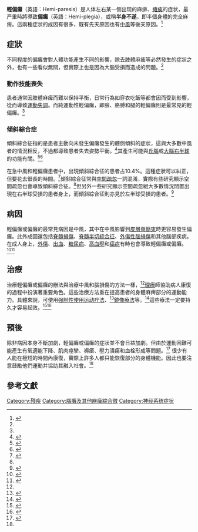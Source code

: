 {{medical}}
{{Infobox medical condition
| Name = 輕偏癱
| ICD10 = {{ICD10|G|81|9|g|80}}
| ICD9 = {{ICD9|342.9}}, {{ICD9|094.89}}, {{ICD9|438.2}}
| ICDO = 
| OMIM = 
| MedlinePlus = 
| eMedicineSubj = 
| eMedicineTopic = 
| MeshID = D006429
}}
'''輕偏癱'''（英語：Hemi-paresis）是人体左右某一侧出现的麻痹、[[瘫痪|瘫痪]]的症状，最严重時將導致'''偏癱'''（英語：Hemi-plegia），或稱'''半身不遂'''，即半個身體的完全麻痺。這兩種症狀的成因有很多，既有先天原因也有[[中風|中風]]等後天原因。<ref name="FactsInfo">{{Cite web|title=Hemiparesis - Types, Treatment, Facts and Information|url=https://www.disabled-world.com/health/neurology/hemiparesis.php|accessdate=2020-12-19|work=Disabled World|language=en-US}}</ref>

==症狀==
不同程度的偏癱會對人體功能產生不同的影響，除去肢體麻痺等必然發生的症狀之外，也有一些看似無關，但實際上也是因為大腦受損而造成的問題。<ref name="FactsInfo" />

===動作技能喪失===
患者通常因肢體麻痺而難以保持平衡，日常行為如穿衣吃飯等都會因而受到影響，從而導致[[運動失調|運動失調]]。而純運動性輕偏癱，即臉、胳膊和腿的輕偏癱則是最常見的輕偏癱。<ref name="FactsInfo" />

===傾斜綜合症===
傾斜綜合征指的是患者主動向未發生偏癱發生的體側傾斜的症狀，這與大多數中風者的情況相反，不過都導致患者失去姿勢平衡。<ref name="Karnath03">{{Cite journal|title=Understanding and treating "pusher syndrome"|url=https://pubmed.ncbi.nlm.nih.gov/14640870|last=Karnath|first=Hans-Otto|last2=Broetz|first2=Doris|date=2003-12|journal=Physical Therapy|issue=12|volume=83|pages=1119–1125|issn=0031-9023|pmid=14640870|access-date=2020-12-19|archive-date=2020-08-21|archive-url=https://web.archive.org/web/20200821035235/https://pubmed.ncbi.nlm.nih.gov/14640870/|dead-url=no}}</ref>其產生可能與[[丘腦|丘腦]]或[[大腦半球|大腦右半球]]的功能有關。<ref>{{Cite journal|title=The origin of contraversive pushing: evidence for a second graviceptive system in humans|url=https://pubmed.ncbi.nlm.nih.gov/11087771|last=Karnath|first=H. O.|last2=Ferber|first2=S.|date=2000-11-14|journal=Neurology|issue=9|doi=10.1212/wnl.55.9.1298|volume=55|pages=1298–1304|issn=0028-3878|pmid=11087771|last3=Dichgans|first3=J.|access-date=2020-12-19|archive-date=2020-08-20|archive-url=https://web.archive.org/web/20200820122531/https://pubmed.ncbi.nlm.nih.gov/11087771/|dead-url=no}}</ref><ref>{{Cite journal|title=The neural representation of postural control in humans|url=https://www.ncbi.nlm.nih.gov/pmc/articles/PMC17678/|last=Karnath|first=Hans-Otto|last2=Ferber|first2=Susanne|date=2000-12-05|journal=Proceedings of the National Academy of Sciences of the United States of America|issue=25|doi=10.1073/pnas.240279997|volume=97|pages=13931–13936|issn=0027-8424|pmc=PMC17678|pmid=11087818|last3=Dichgans|first3=Johannes}}</ref> 

在急中風和輕偏癱患者中，出現傾斜綜合征的患者占10.4%。這種症狀可以糾正，但要花去很長的時間。<ref>{{Cite journal|title=Ipsilateral pushing in stroke: incidence, relation to neuropsychological symptoms, and impact on rehabilitation. The Copenhagen Stroke Study|url=https://pubmed.ncbi.nlm.nih.gov/8554469|last=Pedersen|first=P. M.|last2=Wandel|first2=A.|date=1996-01|journal=Archives of Physical Medicine and Rehabilitation|issue=1|doi=10.1016/s0003-9993(96)90215-4|volume=77|pages=25–28|issn=0003-9993|pmid=8554469|last3=Jørgensen|first3=H. S.|last4=Nakayama|first4=H.|last5=Raaschou|first5=H. O.|last6=Olsen|first6=T. S.|access-date=2020-12-19|archive-date=2020-11-23|archive-url=https://web.archive.org/web/20201123174754/https://pubmed.ncbi.nlm.nih.gov/8554469/|dead-url=no}}</ref>傾斜綜合征常與[[空間疏忽|空間疏忽]]一詞混淆，實際有些研究顯示空間疏忽也會導致傾斜綜合征。<ref name="Karnath03" />但另外一些研究顯示空間疏忽絕大多數情況閒置出現在右半球受損的患者身上，而傾斜綜合征則亦見於左半球受損的患者。<ref>{{cite book|last=Davies|first=P.M.|title=Steps to follow: A guide to the treatment of adult hemiplegia : Based on the concept of K. and B. Bobath|url=https://archive.org/details/stepstofollowgui0000davi|publisher=Springer-Verlag|location=New York|year=1985}}</ref>

== 病因 ==
輕偏癱或偏癱的最常見病因是中風，其中在中風影響到[[皮層脊髓束|皮層脊髓束]]時更容易發生偏癱。此外成因還包括[[脊髓損傷|脊髓損傷]]、[[脊髓半切綜合征|脊髓半切綜合征]]、[[外傷性腦損傷|外傷性腦損傷]]和其他腦部疾病。在成人身上，[[外傷|外傷]]、[[出血|出血]]、[[糖尿病|糖尿病]]、[[高血壓|高血壓]]和[[癌症|癌症]]有時也會導致輕偏癱或偏癱。<ref>{{cite web|url=http://www.hemihelp.org.uk/hemiplegia/what_is_hemiplegia|title=What is hemiplegia? | HemiHelp: for children and young people with hemiplegia (hemiparesis)|publisher=HemiHelp|accessdate=2013-03-08|archiveurl=https://web.archive.org/web/20130305060120/http://www.hemihelp.org.uk/hemiplegia/what_is_hemiplegia|archivedate=2013-03-05|dead-url=yes}}</ref><ref>{{cite web|url=http://www.lakesidepress.com/pulmonary/Sleep/sleep-paralysis.htm|title=Sleep paralysis, parasomnia, sleep apnea, sleep eat, parasomnias, paresthesias, dysesthesias, obstructive sleep apnea, REM, Stage 1, Sinemet narcolepsy, insomnia, cataplexy, benzodiazepines, opioids, sleepiness, sleep walking, daytime sleepiness, upper airway, CPAP, hypoxemia, UVVP, uvula, Somnoplasty, obesity, airway obstruction, EEG, electroencephalogram, Klonopine, night terrors, bruxism, parasomnias, EMG, Epworth Sleepiness Scale, BiPAP, sleep efficiency, Lawrence Martin, M.D|publisher=Lakesidepress.com|accessdate=2013-03-08|archivedate=2017-05-13|archiveurl=https://web.archive.org/web/20170513080225/http://www.lakesidepress.com/pulmonary/Sleep/sleep-paralysis.htm|dead-url=no}}</ref>

==治療==
治療輕偏癱或偏癱的辦法與治療中風和腦損傷的方法一樣，<ref name="FactsInfo" />[[物理治療|理療]]師協助病人康復的過程中扮演著重要角色。這些治療方法重在提高患者的身體麻痺部分的運動能力。具體來說，可使用[[强制性使用运动疗法|强制性使用运动疗法]]、<ref>{{Cite journal|title=Motor-improvement following intensive training in low-functioning chronic hemiparesis|url=https://pubmed.ncbi.nlm.nih.gov/14504336|last=Sterr|first=Annette|last2=Freivogel|first2=Susanna|date=2003-09-23|journal=Neurology|issue=6|doi=10.1212/wnl.61.6.842|volume=61|pages=842–844|issn=1526-632X|pmid=14504336|access-date=2020-12-19|archive-date=2020-08-21|archive-url=https://web.archive.org/web/20200821030513/https://pubmed.ncbi.nlm.nih.gov/14504336/|dead-url=no}}</ref>[[鏡像療法|鏡像療法]]等。<ref>{{Cite journal|title=Mirror therapy promotes recovery from severe hemiparesis: a randomized controlled trial|url=https://pubmed.ncbi.nlm.nih.gov/19074686|last=Dohle|first=Christian|last2=Püllen|first2=Judith|date=2009-03|journal=Neurorehabilitation and Neural Repair|issue=3|doi=10.1177/1545968308324786|volume=23|pages=209–217|issn=1545-9683|pmid=19074686|last3=Nakaten|first3=Antje|last4=Küst|first4=Jutta|last5=Rietz|first5=Christian|last6=Karbe|first6=Hans|access-date=2020-12-19|archive-date=2020-11-15|archive-url=https://web.archive.org/web/20201115191358/https://pubmed.ncbi.nlm.nih.gov/19074686/|dead-url=no}}</ref>這些療法一定要持久才容易起效。<ref>{{harvnb|Stroke in Physical Rehabilitation|2007|p=746}}</ref><ref>{{Cite journal|title=Weakness and strength training in persons with poststroke hemiplegia: rationale, method, and efficacy|url=https://pubmed.ncbi.nlm.nih.gov/15543447|last=Patten|first=Carolynn|last2=Lexell|first2=Jan|date=2004-05|journal=Journal of Rehabilitation Research and Development|issue=3A|doi=10.1682/jrrd.2004.03.0293|volume=41|pages=293–312|issn=1938-1352|pmid=15543447|last3=Brown|first3=Heather E.|access-date=2020-12-19|archive-date=2020-08-21|archive-url=https://web.archive.org/web/20200821102425/https://pubmed.ncbi.nlm.nih.gov/15543447/|dead-url=no}}</ref>

==預後==
除非病因本身不斷加劇，輕偏癱或偏癱的症狀並不會日益加劇。但由於運動困難可能產生有氧適能下降、肌肉痙攣、褥瘡、壓力潰瘍和血栓形成等問題。<ref name="healthopedia">{{cite web|url=http://www.healthopedia.com/hemiplegia/|title=Hemiplegia (Hemiparalysis) |publisher=Healthopedia.com|date=2009-04-06|accessdate=2013-03-08|archivedate=2012-11-24|archiveurl=https://web.archive.org/web/20121124005200/http://www.healthopedia.com/hemiplegia/|dead-url=no}}</ref> 很少有人能在極短的時間內康復，實際上許多人都只能恢復部分的身體機能。因此也要注意鼓勵他們運動并協助其融入社會。<ref name="healthopedia" />

==參考文獻==
{{Reflist|32em}}

[[Category:殘疾|Category:殘疾]]
[[Category:腦癱及其他麻痺綜合徵|Category:腦癱及其他麻痺綜合徵]]
[[Category:神经系统症状|Category:神经系统症状]]